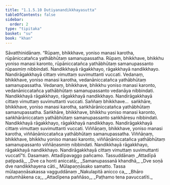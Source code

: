 ```yaml
---
title: "1.1.5.10 Dutiyanandikkhayasutta"
tableOfContents: false
sidebar:
  order: 2
type: "tipitaka"
basket: "su"
book: "khan"
---
```



<DynamicBreadcrumb />

<Division number="52" book="khan" bookNo="13" page="42">

<Paragraph number="225" book="khan">
Sāvatthinidānaṃ. “Rūpaṃ, bhikkhave, yoniso manasi karotha, rūpāniccatañca yathābhūtaṃ samanupassatha. Rūpaṃ, bhikkhave, bhikkhu yoniso manasi karonto, rūpāniccatañca yathābhūtaṃ samanupassanto rūpasmiṃ nibbindati. Nandikkhayā rāgakkhayo, rāgakkhayā nandikkhayo. Nandirāgakkhayā cittaṃ vimuttaṃ suvimuttanti vuccati. Vedanaṃ, bhikkhave, yoniso manasi karotha, vedanāniccatañca yathābhūtaṃ samanupassatha. Vedanaṃ, bhikkhave, bhikkhu yoniso manasi karonto, vedanāniccatañca yathābhūtaṃ samanupassanto vedanāya nibbindati. Nandikkhayā rāgakkhayo, rāgakkhayā nandikkhayo. Nandirāgakkhayā cittaṃ vimuttaṃ suvimuttanti vuccati. Saññaṃ bhikkhave…  saṅkhāre, bhikkhave, yoniso manasi karotha, saṅkhārāniccatañca yathābhūtaṃ samanupassatha. Saṅkhāre, bhikkhave, bhikkhu yoniso manasi karonto, saṅkhārāniccataṃ yathābhūtaṃ samanupassanto saṅkhāresu nibbindati. Nandikkhayā rāgakkhayo, rāgakkhayā nandikkhayo. Nandirāgakkhayā cittaṃ vimuttaṃ suvimuttanti vuccati. Viññāṇaṃ, bhikkhave, yoniso manasi karotha, viññāṇāniccatañca yathābhūtaṃ samanupassatha. Viññāṇaṃ, bhikkhave, bhikkhu yoniso manasi karonto, viññāṇāniccatañca yathābhūtaṃ samanupassanto viññāṇasmiṃ nibbindati. Nandikkhayā rāgakkhayo, rāgakkhayā nandikkhayo. Nandirāgakkhayā cittaṃ vimuttaṃ suvimuttanti vuccatī”ti.

</Paragraph>
</Division>

<Paragraph number="226" type="center" book="khan">
Dasamaṃ.



</Paragraph>

<Paragraph number="227" type="center" book="khan">
Attadīpavaggo pañcamo.



</Paragraph>

<Paragraph number="228" type="center" book="khan">
Tassuddānaṃ


</Paragraph>

<Paragraph number="229" type="verses" book="khan">
_Attadīpā paṭipadā,_  
_Dve ca honti aniccatā;_  
_Samanupassanā khandhā,_  
_Dve soṇā dve nandikkhayena cāti._  


</Paragraph>

<Paragraph number="230" type="center" book="khan">
Mūlapaṇṇāsako samatto.



</Paragraph>

<Paragraph number="231" type="center" book="khan">
Tassa mūlapaṇṇāsakassa vagguddānaṃ


</Paragraph>

<Paragraph number="232" type="verses" book="khan">
_Nakulapitā anicco ca,_  
_Bhāro natumhākena ca;_  
_Attadīpena paññāso,_  
_Paṭhamo tena pavuccatīti._
</Paragraph>
